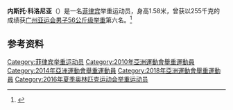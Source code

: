 '''内斯托·科洛尼亚'''（{{Bd|1992年|2月16日}}）是一名[[菲律宾|菲律宾]]举重运动员，身高1.58米，曾获以255千克的成绩获[[广州亚运会|广州亚运会]][[2010年亚洲运动会举重比赛_-_男子56公斤级|男子56公斤级举重]]第六名。<ref>{{cite web |url=http://www.gz2010.cn/info/CHN_CHN/ZB/ZBB101A_WL@@@@@@@@@@@@@@@CHN_number=268283.html |language=zh-hans |title=内斯托·科洛尼亚 - 简历 |publisher=2010年广州亚运会官方网站 |accessdate=2010-11-21 |archive-date=2018-09-29 |archive-url=https://web.archive.org/web/20180929135034/http://www.gz2010.cn/info/CHN_CHN/ZB/ZBB101A_WL@@@@@@@@@@@@@@@CHN_number=268283.html |dead-url=no }}</ref>
==参考资料==
{{Reflist|}}
{{DEFAULTSORT:Colonia, Nestor}}
[[Category:菲律宾举重运动员|Category:菲律宾举重运动员]]
[[Category:2010年亞洲運動會舉重運動員|Category:2010年亞洲運動會舉重運動員]]
[[Category:2014年亞洲運動會舉重運動員|Category:2014年亞洲運動會舉重運動員]]
[[Category:2018年亞洲運動會舉重運動員|Category:2018年亞洲運動會舉重運動員]]
[[Category:2016年夏季奥林匹克运动会举重运动员|Category:2016年夏季奥林匹克运动会举重运动员]]